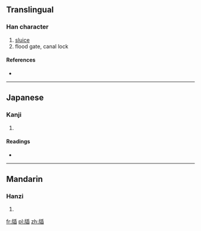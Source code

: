 ==Translingual==

===Han character===
{{Han char|rn=91|rad=片|as=09|sn=13|four=|canj=中中竹十X (LLHJX), 中弓竹十X (LNHJX)}}

# [[sluice]]
# flood gate, canal lock

====References====
* {{Han ref|kx=0694.010|dkj=19869|dj=1107.110|hdz=32018.040|uh=7250|ud=29264}}

----

==Japanese==

===Kanji===
{{ja-kanji|grade=|rs=片09}}

# {{defn|Japanese|sort=片09}}

====Readings====
* {{ja-readings|on=[[そう]] (sō), [[じょう]] (jō)|kun=[[いたがこい]] (itagakoi)}}

----

==Mandarin==

===Hanzi===
{{cmn-hanzi|pin=[[cōng]] ([[cong1]]), [[zhá]] ([[zha2]])|wg=ts'ung<sup>1</sup>, cha<sup>2</sup>}}

# {{defn|Mandarin|sort=片09}}

[[fr:牐]]
[[pl:牐]]
[[zh:牐]]
